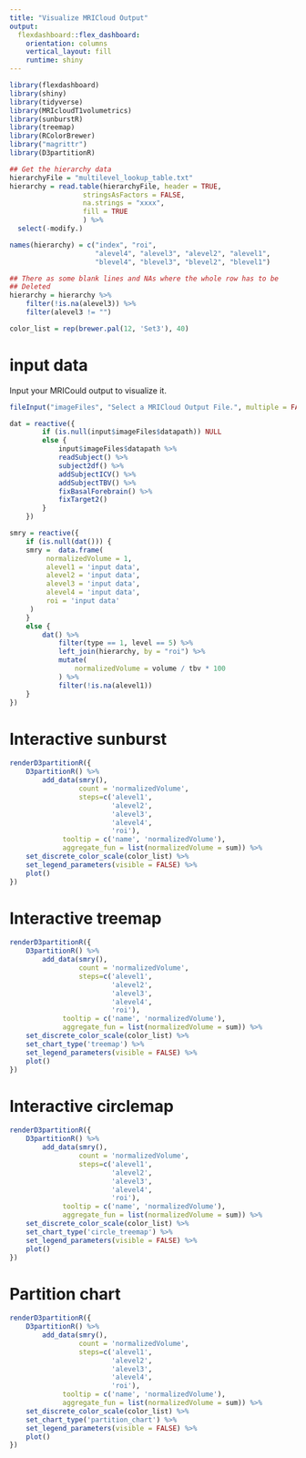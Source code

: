 ```yaml
---
title: "Visualize MRICloud Output"
output: 
  flexdashboard::flex_dashboard:
    orientation: columns
    vertical_layout: fill
    runtime: shiny
---
```


```r
library(flexdashboard)
library(shiny)
library(tidyverse)
library(MRIcloudT1volumetrics)
library(sunburstR)
library(treemap)
library(RColorBrewer)
library("magrittr")
library(D3partitionR)

## Get the hierarchy data
hierarchyFile = "multilevel_lookup_table.txt"
hierarchy = read.table(hierarchyFile, header = TRUE, 
                  stringsAsFactors = FALSE, 
                  na.strings = "xxxx",
                  fill = TRUE
                  ) %>% 
  select(-modify.) 

names(hierarchy) = c("index", "roi", 
                     "alevel4", "alevel3", "alevel2", "alevel1",
                     "blevel4", "blevel3", "blevel2", "blevel1")

## There as some blank lines and NAs where the whole row has to be 
## Deleted
hierarchy = hierarchy %>% 
    filter(!is.na(alevel3)) %>% 
    filter(alevel3 != "")

color_list = rep(brewer.pal(12, 'Set3'), 40)
```

input data {.sidebar}
===

Input your MRICould output to visualize it.
```r

fileInput("imageFiles", "Select a MRICloud Output File.", multiple = FALSE)

dat = reactive({
        if (is.null(input$imageFiles$datapath)) NULL
        else {
            input$imageFiles$datapath %>% 
            readSubject() %>%
            subject2df() %>%
            addSubjectICV() %>%
            addSubjectTBV() %>%
            fixBasalForebrain() %>%
            fixTarget2()
        }
    })

smry = reactive({
    if (is.null(dat())) {
    smry =  data.frame(
         normalizedVolume = 1,
         alevel1 = 'input data',
         alevel2 = 'input data',
         alevel3 = 'input data', 
         alevel4 = 'input data', 
         roi = 'input data'
     )   
    }
    else {
        dat() %>% 
            filter(type == 1, level == 5) %>%
            left_join(hierarchy, by = "roi") %>%
            mutate(
                normalizedVolume = volume / tbv * 100
            ) %>%
            filter(!is.na(alevel1))
    }
})

```

Interactive sunburst
===
```r
renderD3partitionR({
    D3partitionR() %>%
        add_data(smry(),
                 count = 'normalizedVolume',
                 steps=c('alevel1',
                         'alevel2', 
                         'alevel3', 
                         'alevel4', 
                         'roi'),
             tooltip = c('name', 'normalizedVolume'),
             aggregate_fun = list(normalizedVolume = sum)) %>%
    set_discrete_color_scale(color_list) %>%
    set_legend_parameters(visible = FALSE) %>%
    plot()
})
```


Interactive treemap
===
```r
renderD3partitionR({
    D3partitionR() %>%
        add_data(smry(),
                 count = 'normalizedVolume',
                 steps=c('alevel1',
                         'alevel2', 
                         'alevel3', 
                         'alevel4', 
                         'roi'),
             tooltip = c('name', 'normalizedVolume'),
             aggregate_fun = list(normalizedVolume = sum)) %>%
    set_discrete_color_scale(color_list) %>%
    set_chart_type('treemap') %>%
    set_legend_parameters(visible = FALSE) %>%
    plot()
})
```


Interactive circlemap
===
```r
renderD3partitionR({
    D3partitionR() %>%
        add_data(smry(),
                 count = 'normalizedVolume',
                 steps=c('alevel1',
                         'alevel2', 
                         'alevel3', 
                         'alevel4', 
                         'roi'),
             tooltip = c('name', 'normalizedVolume'),
             aggregate_fun = list(normalizedVolume = sum)) %>%
    set_discrete_color_scale(color_list) %>%
    set_chart_type('circle_treemap') %>%
    set_legend_parameters(visible = FALSE) %>%
    plot()
})
```

Partition chart
===
```r
renderD3partitionR({
    D3partitionR() %>%
        add_data(smry(),
                 count = 'normalizedVolume',
                 steps=c('alevel1',
                         'alevel2', 
                         'alevel3', 
                         'alevel4', 
                         'roi'),
             tooltip = c('name', 'normalizedVolume'),
             aggregate_fun = list(normalizedVolume = sum)) %>%
    set_discrete_color_scale(color_list) %>%
    set_chart_type('partition_chart') %>%
    set_legend_parameters(visible = FALSE) %>%
    plot()
})
```

